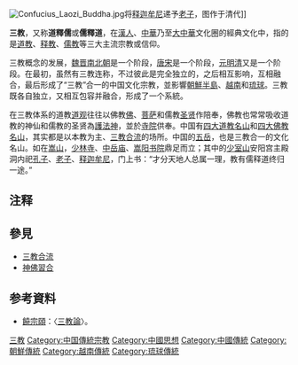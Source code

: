 {{Not|世界三大宗教}}
[[File:Confucius_Laozi_Buddha.jpg|thumb]]将[[释迦牟尼|释迦牟尼]]递予[[老子|老子]]，图作于清代]]

'''三教'''，又称'''道釋儒'''或'''儒釋道'''，在[[漢人|漢人]]、[[中華|中華]]乃至[[大中華|大中華]]文化圈的經典文化中，指的是[[道教|道教]]、[[释教|释教]]{{notetag|佛教创始人为释迦牟尼，故也称释教}}、[[儒教_(宗教)|儒教]]等三大主流宗教或信仰。

三教概念的发展，[[魏晋南北朝|魏晋南北朝]]是一个阶段，[[唐宋|唐宋]]是一个阶段，[[元明清|元明清]]又是一个阶段。在最初，虽然有三教连称，不过彼此是完全独立的，之后相互影响，互相融合，最后形成了“三教”合一的中国文化宗教，並影響[[朝鮮半島|朝鮮半島]]、[[越南|越南]]和[[琉球|琉球]]。三教既各自独立，又相互包容并融合，形成了一个系統。

在三教体系的道教[[道观|道观]]往往以佛教[[佛|佛]]、[[菩萨|菩萨]]和儒教[[圣贤|圣贤]]作陪奉，佛教也常常吸收道教的神仙和儒教的圣贤為[[護法神|護法神]]，並於[[寺院|寺院]]供奉。中国有[[道教名山|四大道教名山]]和[[四大佛教名山|四大佛教名山]]，其实都是以本教为主、[[三教合流|三教合流]]的场所。中国的[[五岳|五岳]]，也是三教合一的文化名山。如在[[嵩山|嵩山]]，[[少林寺|少林寺]]、[[中岳庙|中岳庙]]、[[嵩阳书院|嵩阳书院]]鼎足而立；其中的[[少室山|少室山]]安阳宫主殿洞内祀[[孔子|孔子]]、[[老子|老子]]、[[释迦牟尼|释迦牟尼]]，门上书：“才分天地人总属一理，教有儒释道终归一途。”

==注释==
{{notefoot}}

==參見==
* [[三教合流|三教合流]]
* [[神佛習合|神佛習合]]

== 参考資料 ==
* [[饒宗頤|饒宗頤]]：〈[https://web.archive.org/web/20141103175856/http://hk.plm.org.cn/gnews/2011216/2011216223722.html 三教論]〉。

[[Category:三教|]]
[[Category:中国傳統宗教|Category:中国傳統宗教]]
[[Category:中國思想|Category:中國思想]]
[[Category:中國傳統|Category:中國傳統]]
[[Category:朝鮮傳統|Category:朝鮮傳統]]
[[Category:越南傳統|Category:越南傳統]]
[[Category:琉球傳統|Category:琉球傳統]]